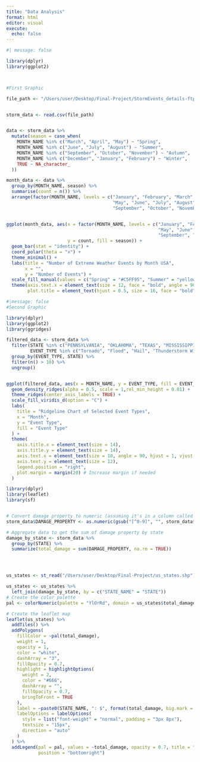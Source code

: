 ```yaml
---
title: "Data Analysis"
format: html
editor: visual
execute: 
  echo: false
---
```


```r
#| message: false

library(dplyr)
library(ggplot2)



#First Graphic

file_path <- "/Users/user/Desktop/Final-Project/StormEvents_details-ftp_v1.0_d2022_c20240716.csv"


storm_data <- read.csv(file_path)


data <- storm_data %>%
  mutate(season = case_when(
    MONTH_NAME %in% c("March", "April", "May") ~ "Spring",
    MONTH_NAME %in% c("June", "July", "August") ~ "Summer",
    MONTH_NAME %in% c("September", "October", "November") ~ "Autumn",
    MONTH_NAME %in% c("December", "January", "February") ~ "Winter",
    TRUE ~ NA_character_  
  ))

month_data <- data %>%
  group_by(MONTH_NAME, season) %>%
  summarise(count = n()) %>%
  arrange(factor(MONTH_NAME, levels = c("January", "February", "March", "April", 
                                        "May", "June", "July", "August", 
                                        "September", "October", "November", "December")))


ggplot(month_data, aes(x = factor(MONTH_NAME, levels = c("January", "February", "March", "April", 
                                                         "May", "June", "July", "August", 
                                                         "September", "October", "November", "December")), 
                       y = count, fill = season)) +
  geom_bar(stat = "identity") +
  coord_polar(theta = "x") +
  theme_minimal() +
  labs(title = "Number of Extreme Weather Events by Month USA",
       x = "",
       y = "Number of Events") +
  scale_fill_manual(values = c("Spring" = "#C5FF95", "Summer" = "yellow", "Autumn" = "orange", "Winter" = "#6EACDA")) +
  theme(axis.text.x = element_text(size = 12, face = "bold", angle = 90),
        plot.title = element_text(hjust = 0.5, size = 16, face = "bold"))


```

```r
#|message: false
#Second Graphic

library(dplyr)
library(ggplot2)
library(ggridges)

filtered_data <- storm_data %>%
  filter(STATE %in% c("PENNSYLVANIA", "OKLAHOMA", "TEXAS", "MISSISSIPPI", "NEW MEXICO", "FLORIDA"),
         EVENT_TYPE %in% c("Tornado", "Flood", "Hail", "Thunderstorm Wind", "Heavy Rain"))%>%
  group_by(EVENT_TYPE, STATE) %>%
  filter(n() > 10) %>%
  ungroup()


ggplot(filtered_data, aes(x = MONTH_NAME, y = EVENT_TYPE, fill = EVENT_TYPE)) +
  geom_density_ridges(alpha = 0.5, scale = 1,rel_min_height = 0.01) +
  theme_ridges(center_axis_labels = TRUE) +
  scale_fill_viridis_d(option = "C") +
  labs(
    title = "Ridgeline Chart of Selected Event Types",
    x = "Month",
    y = "Event Type",
    fill = "Event Type"
  ) +
  theme(
    axis.title.x = element_text(size = 14),
    axis.title.y = element_text(size = 14),
    axis.text.x = element_text(size = 10, angle = 90, hjust = 1, vjust = 1),
    axis.text.y = element_text(size = 12),
    legend.position = "right",
    plot.margin = margin(20) # Increase margin if needed
  )

```

```r
library(dplyr)
library(leaflet)
library(sf)


# Convert damage property to numeric (assuming it's in a column called 'DAMAGE_PROPERTY')
storm_data$DAMAGE_PROPERTY <- as.numeric(gsub("[^0-9]", "", storm_data$DAMAGE_PROPERTY))

# Aggregate data to get the sum of damage property by state
damage_by_state <- storm_data %>%
  group_by(STATE) %>%
  summarize(total_damage = sum(DAMAGE_PROPERTY, na.rm = TRUE))




us_states <- st_read("/Users/user/Desktop/Final-Project/us_states.shp")

us_states <- us_states %>%
  left_join(damage_by_state, by = c("STATE_NAME" = "STATE"))
# Create the color palette
pal <- colorNumeric(palette = "YlOrRd", domain = us_states$total_damage, na.color = "transparent")

# Create the leaflet map
leaflet(us_states) %>%
  addTiles() %>%
  addPolygons(
    fillColor = ~pal(total_damage),
    weight = 1,
    opacity = 1,
    color = "white",
    dashArray = "3",
    fillOpacity = 0.7,
    highlight = highlightOptions(
      weight = 2,
      color = "#666",
      dashArray = "",
      fillOpacity = 0.7,
      bringToFront = TRUE
    ),
    label = ~paste0(STATE_NAME, ": $", format(total_damage, big.mark = ",")),
    labelOptions = labelOptions(
      style = list("font-weight" = "normal", padding = "3px 8px"),
      textsize = "15px",
      direction = "auto"
    )
  ) %>%
  addLegend(pal = pal, values = ~total_damage, opacity = 0.7, title = "Total Damage",
            position = "bottomright")

```
